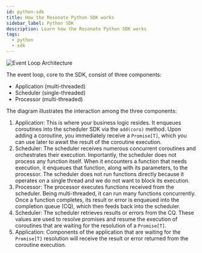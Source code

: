 ```yaml
---
id: python-sdk
title: How the Resonate Python SDK works
sidebar_label: Python SDK
description: Learn how the Resonate Python SDK works
tags:
  - python
  - sdk
---
```


![Event Loop Architecture](/img/eventloop.png)

The event loop, core to the SDK, consist of three components:

- Application (multi-threaded)
- Scheduler (single-threaded)
- Processor (multi-threaded)

The diagram illustrates the interaction among the three components:

1. Application: This is where your business logic resides.
   It enqueues coroutines into the scheduler SDK via the `add(coro)` method.
   Upon adding a coroutine, you immediately receive a `Promise[T]`, which you can use later to await the result of the coroutine execution.
2. Scheduler: The scheduler receives numerous concurrent coroutines and orchestrates their execution.
   Importantly, the scheduler does not process any function itself.
   When it encounters a function that needs execution, it enqueues that function, along with its parameters, to the processor.
   The scheduler does not run functions directly because it operates on a single thread and we do not want to block its execution.
3. Processor: The processor executes functions received from the scheduler.
   Being multi-threaded, it can run many functions concurrently.
   Once a function completes, its result or error is enqueued into the completion queue (CQ), which then feeds back into the scheduler.
4. Scheduler: The scheduler retrieves results or errors from the CQ.
   These values are used to resolve promises and resume the execution of coroutines that are waiting for the resolution of a `Promise[T]`.
5. Application: Components of the application that are waiting for the `Promise[T]` resolution will receive the result or error returned from the coroutine execution.
